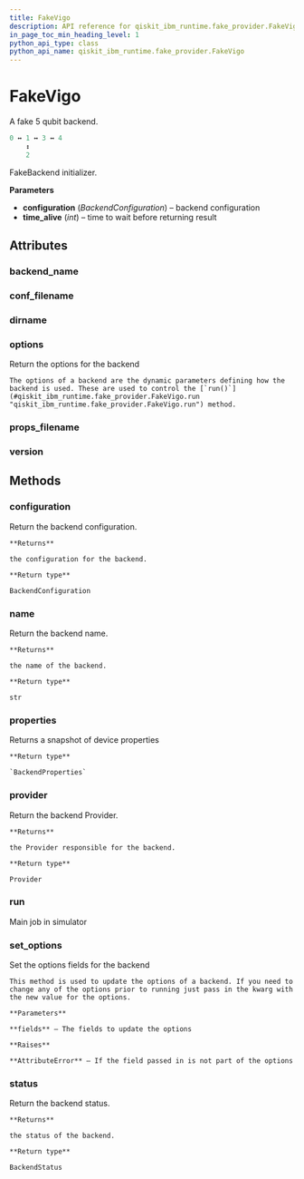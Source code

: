 ```yaml
---
title: FakeVigo
description: API reference for qiskit_ibm_runtime.fake_provider.FakeVigo
in_page_toc_min_heading_level: 1
python_api_type: class
python_api_name: qiskit_ibm_runtime.fake_provider.FakeVigo
---
```


# FakeVigo

<Class id="qiskit_ibm_runtime.fake_provider.FakeVigo" isDedicatedPage={true} github="https://github.com/Qiskit/qiskit-ibm-runtime/tree/stable/0.28/qiskit_ibm_runtime/fake_provider/backends/vigo/fake_vigo.py#L37-L50" signature="FakeVigo" modifiers="class">
  A fake 5 qubit backend.

  ```python
  0 ↔ 1 ↔ 3 ↔ 4
      ↕
      2
  ```

  FakeBackend initializer.

  **Parameters**

  *   **configuration** (*BackendConfiguration*) – backend configuration
  *   **time\_alive** (*int*) – time to wait before returning result

  ## Attributes

  ### backend\_name

  <Attribute id="qiskit_ibm_runtime.fake_provider.FakeVigo.backend_name" attributeValue="'fake_vigo'" />

  ### conf\_filename

  <Attribute id="qiskit_ibm_runtime.fake_provider.FakeVigo.conf_filename" attributeValue="'conf_vigo.json'" />

  ### dirname

  <Attribute id="qiskit_ibm_runtime.fake_provider.FakeVigo.dirname" attributeValue="'/home/runner/work/qiskit-ibm-runtime/qiskit-ibm-runtime/qiskit_ibm_runtime/fake_provider/backends/vigo'" />

  ### options

  <Attribute id="qiskit_ibm_runtime.fake_provider.FakeVigo.options">
    Return the options for the backend

    The options of a backend are the dynamic parameters defining how the backend is used. These are used to control the [`run()`](#qiskit_ibm_runtime.fake_provider.FakeVigo.run "qiskit_ibm_runtime.fake_provider.FakeVigo.run") method.
  </Attribute>

  ### props\_filename

  <Attribute id="qiskit_ibm_runtime.fake_provider.FakeVigo.props_filename" attributeValue="'props_vigo.json'" />

  ### version

  <Attribute id="qiskit_ibm_runtime.fake_provider.FakeVigo.version" attributeValue="1" />

  ## Methods

  ### configuration

  <Function id="qiskit_ibm_runtime.fake_provider.FakeVigo.configuration" signature="configuration()">
    Return the backend configuration.

    **Returns**

    the configuration for the backend.

    **Return type**

    BackendConfiguration
  </Function>

  ### name

  <Function id="qiskit_ibm_runtime.fake_provider.FakeVigo.name" signature="name()">
    Return the backend name.

    **Returns**

    the name of the backend.

    **Return type**

    str
  </Function>

  ### properties

  <Function id="qiskit_ibm_runtime.fake_provider.FakeVigo.properties" github="https://github.com/Qiskit/qiskit-ibm-runtime/tree/stable/0.28/qiskit_ibm_runtime/fake_provider/fake_qasm_backend.py#L43-L47" signature="properties()">
    Returns a snapshot of device properties

    **Return type**

    `BackendProperties`
  </Function>

  ### provider

  <Function id="qiskit_ibm_runtime.fake_provider.FakeVigo.provider" signature="provider()">
    Return the backend Provider.

    **Returns**

    the Provider responsible for the backend.

    **Return type**

    Provider
  </Function>

  ### run

  <Function id="qiskit_ibm_runtime.fake_provider.FakeVigo.run" github="https://github.com/Qiskit/qiskit-ibm-runtime/tree/stable/0.28/qiskit_ibm_runtime/fake_provider/fake_backend.py#L744-L775" signature="run(run_input, **kwargs)">
    Main job in simulator
  </Function>

  ### set\_options

  <Function id="qiskit_ibm_runtime.fake_provider.FakeVigo.set_options" signature="set_options(**fields)">
    Set the options fields for the backend

    This method is used to update the options of a backend. If you need to change any of the options prior to running just pass in the kwarg with the new value for the options.

    **Parameters**

    **fields** – The fields to update the options

    **Raises**

    **AttributeError** – If the field passed in is not part of the options
  </Function>

  ### status

  <Function id="qiskit_ibm_runtime.fake_provider.FakeVigo.status" signature="status()">
    Return the backend status.

    **Returns**

    the status of the backend.

    **Return type**

    BackendStatus
  </Function>
</Class>

